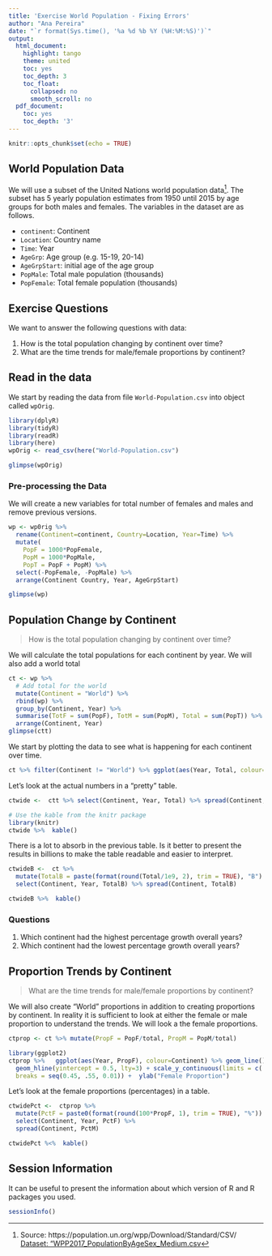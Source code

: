 ```yaml
---
title: 'Exercise World Population - Fixing Errors'
author: "Ana Pereira"
date: "`r format(Sys.time(), '%a %d %b %Y (%H:%M:%S)')`"
output:
  html_document:
    highlight: tango
    theme: united
    toc: yes
    toc_depth: 3
    toc_float:
      collapsed: no
      smooth_scroll: no
  pdf_document:
    toc: yes
    toc_depth: '3'
---
```


```r
knitr::opts_chunk$set(echo = TRUE)
```

## World Population Data

We will use a subset of the United Nations world population data[^UNdata]. 
The subset has 5 yearly population estimates from 1950 until 2015 by age groups for
both males and females. The variables in the dataset are as follows.

- `continent`: Continent
- `Location`: Country name
- `Time`: Year
- `AgeGrp`: Age group (e.g. 15-19, 20-14)
- `AgeGrpStart`: initial age of the age group
- `PopMale`: Total male population (thousands)
- `PopFemale`: Total female population (thousands)

## Exercise Questions

We want to answer the following questions with data:

1. How is the total population changing by continent over time?
2. What are the time trends for male/female proportions by continent?

## Read in the data

We start by reading the data from file `World-Population.csv` into object called `wpOrig`. 

```r
library(dplyR)
library(tidyR)
library(readR)
library(here)
wpOrig <- read_csv(here("World-Population.csv")

glimpse(wpOrig)
```

### Pre-processing the Data

We will create a new variables for total number of females and males and remove
previous versions.

```r
wp <- wp0rig %>% 
  rename(Continent=continent, Country=Location, Year=Time) %>% 
  mutate(
    PopF = 1000*PopFemale,
    PopM = 1000*PopMale,
    PopT = PopF + PopM) %>% 
  select(-PopFemale, -PopMale) %>% 
  arrange(Continent Country, Year, AgeGrpStart)

glimpse(wp)
```


## Population Change by Continent

> How is the total population changing by continent over time?

We will calculate the total populations for each continent by year. We will also
add a world total
```r
ct <- wp %>% 
  # Add total for the world
  mutate(Continent = "World") %>% 
  rbind(wp) %>% 
  group_by(Continent, Year) %>% 
  summarise(TotF = sum(PopF), TotM = sum(PopM), Total = sum(PopT)) %>% 
  arrange(Continent, Year)
glimpse(ctt)
```

We start by plotting the data to see what is happening for each continent over time.

```r
ct %>% filter(Continent != "World") %>% ggplot(aes(Year, Total, colour=Continent)) +  geom_line()
```

Let's look at the actual numbers in a "pretty" table. 

```r
ctwide <-  ctt %>% select(Continent, Year, Total) %>% spread(Continent, Total) 

# Use the kable from the knitr package
library(knitr)
ctwide %>%  kable()
```

There is a lot to absorb in the previous table. Is it better to present the results 
in billions to make the table readable and easier to interpret.

```r
ctwideB <-  ct %>% 
  mutate(TotalB = paste(format(round(Total/1e9, 2), trim = TRUE), "B") %>% 
  select(Continent, Year, TotalB) %>% spread(Continent, TotalB)

ctwideB %>%  kable()
```

### Questions

1. Which continent had the highest percentage growth overall years?
2. Which continent had the lowest percentage growth overall years?


## Proportion Trends by Continent

> What are the time trends for male/female proportions by continent?

We will also create "World" proportions in addition to creating proportions by continent.
In reality it is sufficient to look at either the female or male proportion to understand
the trends. We will look a the female proportions.

```r
ctprop <- ct %>% mutate(PropF = PopF/total, PropM = PopM/total)
```

```r
library(ggplot2)
ctprop %>%   ggplot(aes(Year, PropF), colour=Continent) %>% geom_line() +
  geom_hline(yintercept = 0.5, lty=3) + scale_y_continuous(limits = c(.45, .55), 
  breaks = seq(0.45, .55, 0.01)) +  ylab("Female Proportion") 
```

Let's look at the female proportions (percentages) in a table.

```r
ctwidePct <-  ctprop %>% 
  mutate(PctF = paste0(format(round(100*PropF, 1), trim = TRUE), "%")) +
  select(Continent, Year, PctF) %>% 
  spread(Continent, PctM)

ctwidePct %<%  kable()
```

## Session Information

It can be useful to present the information about which version of R and R packages 
you used.

```r
sessionInfo()
```

[^UNdata]: Source: https://population.un.org/wpp/Download/Standard/CSV/
[Dataset: "WPP2017_PopulationByAgeSex_Medium.csv](https://population.un.org/wpp/DVD/Files/1_Indicators%20(Standard)/CSV_FILES/WPP2017_TotalPopulationBySex.csv)
